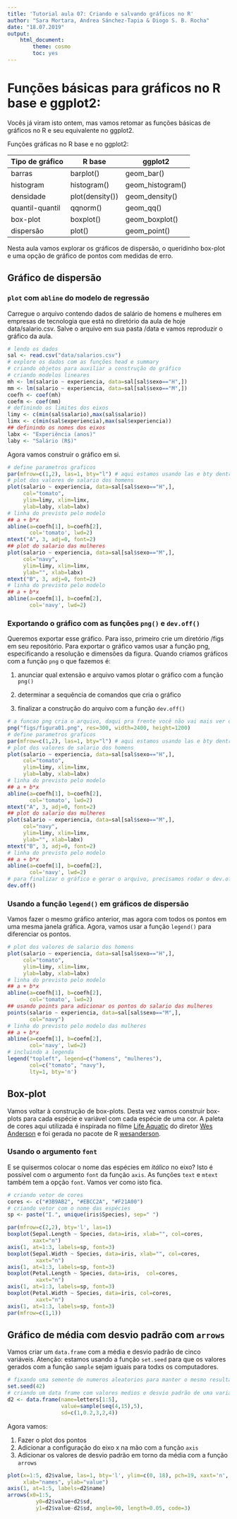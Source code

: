 ```yaml
---
title: 'Tutorial aula 07: Criando e salvando gráficos no R'
author: "Sara Mortara, Andrea Sánchez-Tapia & Diogo S. B. Rocha"
date: "18.07.2019"
output: 
    html_document:
        theme: cosmo
        toc: yes
---
```


# Funções básicas para gráficos no R base e ggplot2:


Vocês já viram isto ontem, mas vamos retomar as funções básicas de gráficos no R e seu equivalente no ggplot2. 

Funções gráficas no R base e no ggplot2: 


Tipo de gráfico | R base | ggplot2 |
----------|------------|-----------|
barras | barplot() | geom_bar() |
histogram | histogram() | geom_histogram() |
densidade | plot(density()) | geom_density() |
quantil-quantil |	qqnorm()	| geom_qq() |
box-plot | boxplot() | geom_boxplot() |
dispersão | plot() | geom_point() |

Nesta aula vamos explorar os gráficos de dispersão, o queridinho box-plot e uma opção de gráfico de pontos com medidas de erro. 

## Gráfico de dispersão

### `plot` com `abline` do modelo de regressão
Carregue o arquivo contendo dados de salário de homens e mulheres em empresas de tecnologia que está no diretório da aula de hoje data/salario.csv. Salve o arquivo em sua pasta /data e vamos reproduzir o gráfico da aula. 

```r
# lendo os dados
sal <- read.csv("data/salarios.csv")
# explore os dados com as funções head e summary
# criando objetos para auxiliar a construção do gráfico
# criando modelos lineares
mh <- lm(salario ~ experiencia, data=sal[sal$sexo=="H",])
mm <- lm(salario ~ experiencia, data=sal[sal$sexo=="M",])
coefh <- coef(mh)
coefm <- coef(mm)
# definindo os limites dos eixos
limy <- c(min(sal$salario),max(sal$salario))
limx <- c(min(sal$experiencia),max(sal$experiencia))
## definindo os nomes dos eixos
labx <- "Experiência (anos)"
laby <- "Salário (R$)"
```

Agora vamos construir o gráfico em si. 


```r
# define parametros graficos
par(mfrow=c(1,2), las=1, bty="l") # aqui estamos usando las e bty dentro do par para fixar para todas as janelas
# plot dos valores de salario dos homens
plot(salario ~ experiencia, data=sal[sal$sexo=="H",], 
     col="tomato",
     ylim=limy, xlim=limx,
     ylab=laby, xlab=labx)
# linha do previsto pelo modelo
## a + b*x 
abline(a=coefh[1], b=coefh[2],
       col='tomato', lwd=2)
mtext("A", 3, adj=0, font=2)
## plot do salario das mulheres
plot(salario ~ experiencia, data=sal[sal$sexo=="M",], 
     col="navy",
     ylim=limy, xlim=limx,
     ylab="", xlab=labx)
mtext("B", 3, adj=0, font=2)
# linha do previsto pelo modelo
## a + b*x 
abline(a=coefm[1], b=coefm[2],
       col='navy', lwd=2)

```

### Exportando o gráfico com as funções `png()` e `dev.off()`

Queremos exportar esse gráfico. Para isso, primeiro crie um diretório /figs em seu repositório. Para exportar o gráfico vamos usar a função png, especificando a resolução e dimensões da figura. Quando criamos gráficos com a função `png` o que fazemos é: 

1. anunciar qual extensão e arquivo vamos plotar o gráfico com a função `png()`

2. determinar a sequência de comandos que cria o gráfico

3. finalizar a construção do arquivo com a função `dev.off()`


```r
# a funcao png cria o arquivo, daqui pra frente você não vai mais ver o gráfico
png("figs/figura01.png", res=300, width=2400, height=1200)
# define parametros graficos
par(mfrow=c(1,2), las=1, bty="l") # aqui estamos usando las e bty dentro do par para fixar para todas as janelas
# plot dos valores de salario dos homens
plot(salario ~ experiencia, data=sal[sal$sexo=="H",], 
     col="tomato",
     ylim=limy, xlim=limx,
     ylab=laby, xlab=labx)
# linha do previsto pelo modelo
## a + b*x 
abline(a=coefh[1], b=coefh[2],
       col='tomato', lwd=2)
mtext("A", 3, adj=0, font=2)
## plot do salario das mulheres
plot(salario ~ experiencia, data=sal[sal$sexo=="M",], 
     col="navy",
     ylim=limy, xlim=limx,
     ylab="", xlab=labx)
mtext("B", 3, adj=0, font=2)
# linha do previsto pelo modelo
## a + b*x 
abline(a=coefm[1], b=coefm[2],
       col='navy', lwd=2)
# para finalizar o gráfico e gerar o arquivo, precisamos rodar o dev.off()
dev.off()

```

### Usando a função `legend()` em gráficos de dispersão

Vamos fazer o mesmo gráfico anterior, mas agora com todos os pontos em uma mesma janela gráfica. Agora, vamos usar a função `legend()` para diferenciar os pontos. 

```r
# plot dos valores de salario dos homens
plot(salario ~ experiencia, data=sal[sal$sexo=="H",], 
     col="tomato",
     ylim=limy, xlim=limx,
     ylab=laby, xlab=labx)
# linha do previsto pelo modelo
## a + b*x 
abline(a=coefh[1], b=coefh[2],
       col='tomato', lwd=2)
## usando points para adicionar os pontos do salario das mulheres
points(salario ~ experiencia, data=sal[sal$sexo=="M",], 
       col="navy")
# linha do previsto pelo modelo das mulheres
## a + b*x 
abline(a=coefm[1], b=coefm[2],
       col='navy', lwd=2)
# incluindo a legenda
legend("topleft", legend=c("homens", "mulheres"),
       col=c("tomato", "navy"),
       lty=1, bty='n')
```

## Box-plot

Vamos voltar à construção de box-plots. Desta vez vamos construir box-plots para cada espécie e variável com cada espécie de uma cor. A paleta de cores aqui utilizada é inspirada no filme [Life Aquatic](https://en.wikipedia.org/wiki/The_Life_Aquatic_with_Steve_Zissou) do diretor [Wes Anderson](https://en.wikipedia.org/wiki/Wes_Anderson) e foi gerada no pacote de R [wesanderson](https://github.com/karthik/wesanderson). 

### Usando o argumento `font`

E se quisermos colocar o nome das espécies em *itálico* no eixo? Isto é possível com o argumento `font` da função `axis`. As funções `text` e `mtext` também tem a opção `font`. Vamos ver como isto fica.  

```r
# criando vetor de cores
cores <- c("#3B9AB2", "#EBCC2A", "#F21A00")
# criando vetor com o nome das espécies
sp <- paste("I.", unique(iris$Species), sep=" ")
```


```r
par(mfrow=c(2,2), bty='l', las=1)
boxplot(Sepal.Length ~ Species, data=iris, xlab="", col=cores,
        xaxt="n")
axis(1, at=1:3, labels=sp, font=3)
boxplot(Sepal.Width ~ Species, data=iris, xlab="", col=cores, 
         xaxt="n")
axis(1, at=1:3, labels=sp, font=3)
boxplot(Petal.Length ~ Species, data=iris,  col=cores,
         xaxt="n")
axis(1, at=1:3, labels=sp, font=3)
boxplot(Petal.Width ~ Species, data=iris, col=cores,
         xaxt="n")
axis(1, at=1:3, labels=sp, font=3)
par(mfrow=c(1,1))

```

## Gráfico de média com desvio padrão com `arrows`

Vamos criar um `data.frame` com a média e desvio padrão de cinco variáveis. Atenção: estamos usando a função `set.seed` para que os valores gerados com a função `sample` sejam iguais para todxs os computadores.

```r
# fixando uma semente de numeros aleatorios para manter o mesmo resultado no sample
set.seed(42)
# criando um data frame com valores medios e desvio padrão de uma variável
d2 <- data.frame(name=letters[1:5],
                 value=sample(seq(4,15),5),
                 sd=c(1,0.2,3,2,4))

```

Agora vamos: 

1. Fazer o plot dos pontos
2. Adicionar a configuração do eixo x na mão com a função `axis`
3. Adicionar os valores de desvio padrão em torno da média com a função `arrows`

```r
plot(x=1:5, d2$value, las=1, bty='l', ylim=c(0, 18), pch=19, xaxt='n',
     xlab="names", ylab="value")
axis(1, at=1:5, labels=d2$name)
arrows(x0=1:5,
         y0=d2$value+d2$sd,
         y1=d2$value-d2$sd, angle=90, length=0.05, code=3)

```
